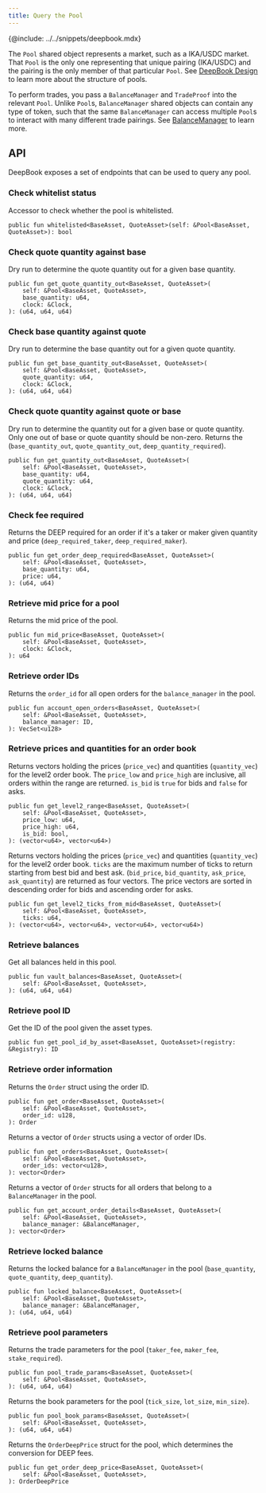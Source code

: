 ```yaml
---
title: Query the Pool
---
```


{@include: ../../snippets/deepbook.mdx}

The `Pool` shared object represents a market, such as a IKA/USDC market. That `Pool` is the only one representing that unique pairing (IKA/USDC) and the pairing is the only member of that particular `Pool`. See [DeepBook Design](./design.mdx#pool) to learn more about the structure of pools.

To perform trades, you pass a `BalanceManager` and `TradeProof` into the relevant `Pool`. Unlike `Pool`s, `BalanceManager` shared objects can contain any type of token, such that the same `BalanceManager` can access multiple `Pool`s to interact with many different trade pairings. See [BalanceManager](./balance-manager.mdx) to learn more.

## API 

DeepBook exposes a set of endpoints that can be used to query any pool.

### Check whitelist status

Accessor to check whether the pool is whitelisted.

```move
public fun whitelisted<BaseAsset, QuoteAsset>(self: &Pool<BaseAsset, QuoteAsset>): bool
```

### Check quote quantity against base

Dry run to determine the quote quantity out for a given base quantity.

```move
public fun get_quote_quantity_out<BaseAsset, QuoteAsset>(
    self: &Pool<BaseAsset, QuoteAsset>,
    base_quantity: u64,
    clock: &Clock,
): (u64, u64, u64)
```

### Check base quantity against quote

Dry run to determine the base quantity out for a given quote quantity.

```move
public fun get_base_quantity_out<BaseAsset, QuoteAsset>(
    self: &Pool<BaseAsset, QuoteAsset>,
    quote_quantity: u64,
    clock: &Clock,
): (u64, u64, u64)
```

### Check quote quantity against quote or base

Dry run to determine the quantity out for a given base or quote quantity. Only one out of base or quote quantity should be non-zero. Returns the (`base_quantity_out`, `quote_quantity_out`, `deep_quantity_required`).

```move
public fun get_quantity_out<BaseAsset, QuoteAsset>(
    self: &Pool<BaseAsset, QuoteAsset>,
    base_quantity: u64,
    quote_quantity: u64,
    clock: &Clock,
): (u64, u64, u64)
```

### Check fee required

Returns the DEEP required for an order if it's a taker or maker given quantity and price (`deep_required_taker`, `deep_required_maker`).

```move
public fun get_order_deep_required<BaseAsset, QuoteAsset>(
    self: &Pool<BaseAsset, QuoteAsset>,
    base_quantity: u64,
    price: u64,
): (u64, u64)
```

### Retrieve mid price for a pool 

Returns the mid price of the pool.

```move
public fun mid_price<BaseAsset, QuoteAsset>(
    self: &Pool<BaseAsset, QuoteAsset>,
    clock: &Clock,
): u64
```

### Retrieve order IDs

Returns the `order_id` for all open orders for the `balance_manager` in the pool.

```move
public fun account_open_orders<BaseAsset, QuoteAsset>(
    self: &Pool<BaseAsset, QuoteAsset>,
    balance_manager: ID,
): VecSet<u128>
```

### Retrieve prices and quantities for an order book

Returns vectors holding the prices (`price_vec`) and quantities (`quantity_vec`) for the level2 order book. The `price_low` and `price_high` are inclusive, all orders within the range are returned. `is_bid` is `true` for bids and `false` for asks.

```move
public fun get_level2_range<BaseAsset, QuoteAsset>(
    self: &Pool<BaseAsset, QuoteAsset>,
    price_low: u64,
    price_high: u64,
    is_bid: bool,
): (vector<u64>, vector<u64>)
```

Returns vectors holding the prices (`price_vec`) and quantities (`quantity_vec`) for the level2 order book. `ticks` are the maximum number of ticks to return starting from best bid and best ask. (`bid_price`, `bid_quantity`, `ask_price`, `ask_quantity`) are returned as four vectors. The price vectors are sorted in descending order for bids and ascending order for asks.

```move
public fun get_level2_ticks_from_mid<BaseAsset, QuoteAsset>(
    self: &Pool<BaseAsset, QuoteAsset>,
    ticks: u64,
): (vector<u64>, vector<u64>, vector<u64>, vector<u64>)
```

### Retrieve balances

Get all balances held in this pool.

```move
public fun vault_balances<BaseAsset, QuoteAsset>(
    self: &Pool<BaseAsset, QuoteAsset>,
): (u64, u64, u64)
```

### Retrieve pool ID

Get the ID of the pool given the asset types.

```move
public fun get_pool_id_by_asset<BaseAsset, QuoteAsset>(registry: &Registry): ID
```

### Retrieve order information

Returns the `Order` struct using the order ID.

```move
public fun get_order<BaseAsset, QuoteAsset>(
    self: &Pool<BaseAsset, QuoteAsset>,
    order_id: u128,
): Order
```

Returns a vector of `Order` structs using a vector of order IDs.

```move
public fun get_orders<BaseAsset, QuoteAsset>(
    self: &Pool<BaseAsset, QuoteAsset>,
    order_ids: vector<u128>,
): vector<Order>
```

Returns a vector of `Order` structs for all orders that belong to a `BalanceManager` in the pool.

```move
public fun get_account_order_details<BaseAsset, QuoteAsset>(
    self: &Pool<BaseAsset, QuoteAsset>,
    balance_manager: &BalanceManager,
): vector<Order>
```

### Retrieve locked balance

Returns the locked balance for a `BalanceManager` in the pool (`base_quantity`, `quote_quantity`, `deep_quantity`).

```move
public fun locked_balance<BaseAsset, QuoteAsset>(
    self: &Pool<BaseAsset, QuoteAsset>,
    balance_manager: &BalanceManager,
): (u64, u64, u64)
```

### Retrieve pool parameters

Returns the trade parameters for the pool (`taker_fee`, `maker_fee`, `stake_required`).

```move
public fun pool_trade_params<BaseAsset, QuoteAsset>(
    self: &Pool<BaseAsset, QuoteAsset>,
): (u64, u64, u64)
```

Returns the book parameters for the pool (`tick_size`, `lot_size`, `min_size`).

```move
public fun pool_book_params<BaseAsset, QuoteAsset>(
    self: &Pool<BaseAsset, QuoteAsset>,
): (u64, u64, u64)
```

Returns the `OrderDeepPrice` struct for the pool, which determines the conversion for DEEP fees.

```move
public fun get_order_deep_price<BaseAsset, QuoteAsset>(
    self: &Pool<BaseAsset, QuoteAsset>,
): OrderDeepPrice
```
